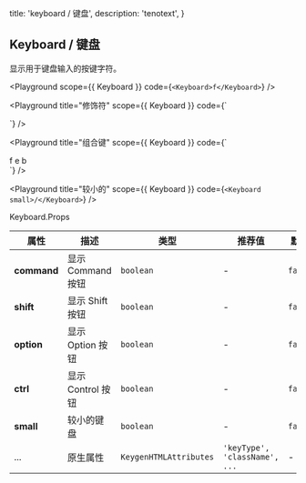 
  title: 'keyboard / 键盘',
  description: 'tenotext',
}

## Keyboard / 键盘

显示用于键盘输入的按键字符。

<Playground
  scope={{ Keyboard }}
  code={`
<Keyboard>f</Keyboard>
`} />

<Playground
  title="修饰符"
  scope={{ Keyboard }}
  code={`
<div>
  <Keyboard command />
  <Keyboard shift />
  <Keyboard option />
  <Keyboard ctrl />
</div>
`} />

<Playground
  title="组合键"
  scope={{ Keyboard }}
  code={`
<div>
  <Keyboard command>f</Keyboard>
  <Keyboard shift>e</Keyboard>
  <Keyboard option ctrl>b</Keyboard>
</div>
`} />

<Playground
  title="较小的"
  scope={{ Keyboard }}
  code={`
<Keyboard small>/</Keyboard>
`} />

<Attributes edit="/pages/docs/components/keyboard.mdx">
<Attributes.Title>Keyboard.Props</Attributes.Title>

| 属性 | 描述 | 类型 | 推荐值 | 默认
| ---------- | ---------- | ---- |  -------------- | ------ |
| **command** | 显示 Command 按钮 | `boolean` | - | `false` |
| **shift** | 显示 Shift 按钮 | `boolean` | - | `false` |
| **option** | 显示 Option 按钮 | `boolean` | - | `false` |
| **ctrl** | 显示 Control 按钮 | `boolean` | - | `false` |
| **small** | 较小的键盘 | `boolean` | - | `false` |
| ... | 原生属性 | `KeygenHTMLAttributes` | `'keyType', 'className', ...` | - |

</Attributes>

